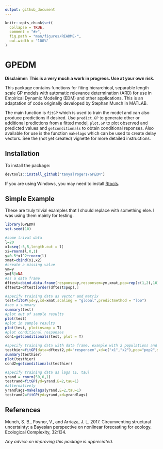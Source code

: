 ```yaml
---
output: github_document
---
```


<!-- README.md is generated from README.Rmd. Please edit that file -->

```r
knitr::opts_chunk$set(
  collapse = TRUE,
  comment = "#>",
  fig.path = "man/figures/README-",
  out.width = "100%"
)
```

# GPEDM

<!-- badges: start -->
<!-- badges: end -->

**Disclaimer: This is a very much a work in progress. Use at your own risk.**

This package contains functions for fiting hierarchical, separable length scale GP models with automatic relevance determination (ARD) for use in Empirical Dynamic Modeling (EDM) and other applications. This is an adaptation of code originally developed by Stephan Munch in MATLAB.  

The main function is `fitGP` which is used to train the model and can also produce predictions if desired. Use `predict.GP` to generate other or additional predictions from a fitted model, `plot.GP` to plot observed and predicted values and `getconditionals` to obtain conditional reponses. Also available for use is the function `makelags` which can be used to create delay vectors. See the (not yet created) vignette for more detailed instructions.

## Installation

To install the package:

``` r
devtools::install_github("tanyalrogers/GPEDM")
```
If you are using Windows, you may need to install [Rtools](https://cran.r-project.org/bin/windows/Rtools/).

## Simple Example

These are truly trivial examples that I should replace with something else. I was using them mainly for testing.

```r
library(GPEDM)
set.seed(10)

#some trival data
l=20
x1=seq(-5,5,length.out = l)
x2=rnorm(l,0,1)
y=0.5*x1^2+rnorm(l)
xmat=cbind(x1,x2)
#create a missing value
ym=y
ym[5]=NA
#as a data frame
dftest=cbind.data.frame(response=y,responsem=ym,xmat,pop=rep(c(1,2),10),pop2=rep(c("site A","site B"),10))
dftest2=dftest[order(dftest$pop),]

#specify training data as vector and matrix
test=fitGP(yd=y,xd=xmat,scaling = "global",predictmethod = "loo")
#see a summary
summary(test)
#plot out of sample results
plot(test)
#plot in sample results
plot(test, plotinsamp = T)
#plot conditional responses
con1=getconditionals(test, plot = T)

#specify training data with data frame, example with 2 populations and a missing data point
testhier=fitGP(data=dftest2,yd="responsem",xd=c("x1","x2"),pop="pop2",scaling="local", predictmethod="loo")
summary(testhier)
plot(testhier)
cond2=getconditionals(testhier)

#specify training data as lags (E, tau)
yrand = rnorm(50,0,1)
testrand=fitGP(yd=yrand,E=2,tau=1)
#alternatively
yrandlags=makelags(yrand,E=2,tau=1)
testrand2=fitGP(yd=yrand,xd=yrandlags)

```

## References

Munch, S. B., Poynor, V., and Arriaza, J. L. 2017. Circumventing structural uncertainty: a Bayesian perspective on nonlinear forecasting for ecology. Ecological Complexity, 32:134.


*Any advice on improving this package is appreciated.*
